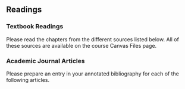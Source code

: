 ## Readings {-}

\vspace{5mm}

### Textbook Readings {-}

Please read the chapters from the different sources listed below. All of these sources are available on the course Canvas Files page.

\vspace{10mm}

### Academic Journal Articles {-}

Please prepare an entry in your annotated bibliography for each of the following articles.

\pagebreak